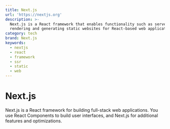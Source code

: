 ```yaml
---
title: Next.js
url: 'https://nextjs.org'
description: >-
  Next.js is a React framework that enables functionality such as server-side
  rendering and generating static websites for React-based web applications.
category: tech
brand: Next.js
keywords:
  - nextjs
  - react
  - framework
  - ssr
  - static
  - web
---
```


# Next.js

Next.js is a React framework for building full-stack web applications. You use React Components to build user interfaces, and Next.js for additional features and optimizations.
